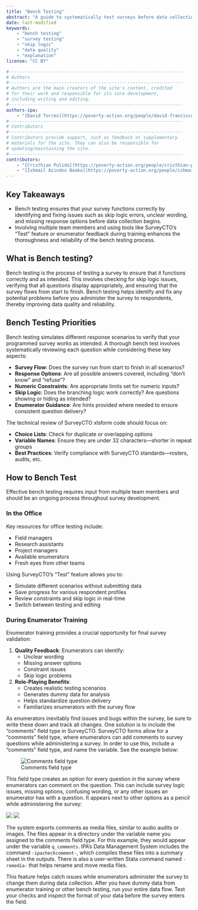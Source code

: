 ```yaml
---
title: "Bench Testing"
abstract: "A guide to systematically test surveys before data collection to identify and fix skip logic issues, unclear wording, and missing response options."
date: last-modified
keywords:
    - "bench testing"
    - "survey testing"
    - "skip logic"
    - "data quality"
    - "explanation"
license: "CC BY"

#------------------------------------------------------------------
# Authors
#------------------------------------------------------------------
# Authors are the main creators of the site's content, credited
# for their work and responsible for its core development,
# including writing and editing.
#------------------------------------------------------------------
authors-ipa:
    - "[David Torres](https://poverty-action.org/people/david-francisco-torres-leon)"
#------------------------------------------------------------------
# Contributors
#------------------------------------------------------------------
# Contributors provide support, such as feedback or supplementary
# materials for the site. They can also be responsible for
# updating/maintaining the site.
#------------------------------------------------------------------
contributors:
    - "[Cristhian Pulido](https://poverty-action.org/people/cristhian-pulido)"
    - "[Ishmail Azindoo Baako](https://poverty-action.org/people/ishmail-azindoo-baako)"
---
```



:::{.callout-tip appearance="simple"}

## Key Takeaways

* Bench testing ensures that your survey functions correctly by identifying and fixing issues such as skip logic errors, unclear wording, and missing response options before data collection begins.
* Involving multiple team members and using tools like SurveyCTO's "Test" feature or enumerator feedback during training enhances the thoroughness and reliability of the bench testing process.
:::

## What is Bench testing?

Bench testing is the process of testing a survey to ensure that it functions correctly and as intended. This involves checking for skip logic issues, verifying that all questions display appropriately, and ensuring that the survey flows from start to finish. Bench testing helps identify and fix any potential problems before you administer the survey to respondents, thereby improving data quality and reliability.

## Bench Testing Priorities

Bench testing simulates different response scenarios to verify that your programmed survey works as intended. A thorough bench test involves systematically reviewing each question while considering these key aspects:

* **Survey Flow**: Does the survey run from start to finish in all scenarios?
* **Response Options**: Are all possible answers covered, including "don't know" and "refuse"?
* **Numeric Constraints**: Are appropriate limits set for numeric inputs?
* **Skip Logic**: Does the branching logic work correctly? Are questions showing or hiding as intended?
* **Enumerator Guidance**: Are hints provided where needed to ensure consistent question delivery?

The technical review of SurveyCTO xlsform code should focus on:

* **Choice Lists**: Check for duplicate or overlapping options
* **Variable Names**: Ensure they are under 32 characters—shorter in repeat groups
* **Best Practices**: Verify compliance with SurveyCTO standards—rosters, audits, etc.

## How to Bench Test

Effective bench testing requires input from multiple team members and should be an ongoing process throughout survey development.

### In the Office

Key resources for office testing include:

* Field managers
* Research assistants
* Project managers
* Available enumerators
* Fresh eyes from other teams

Using SurveyCTO's "Test" feature allows you to:

* Simulate different scenarios without submitting data
* Save progress for various respondent profiles
* Review constraints and skip logic in real-time
* Switch between testing and editing

### During Enumerator Training

Enumerator training provides a crucial opportunity for final survey validation:

1. **Quality Feedback**: Enumerators can identify:
     * Unclear wording
     * Missing answer options
     * Constraint issues
     * Skip logic problems

2. **Role-Playing Benefits**:
     * Creates realistic testing scenarios
     * Generates dummy data for analysis
     * Helps standardize question delivery
     * Familiarizes enumerators with the survey flow

As enumerators inevitably find issues and bugs within the survey, be sure to write these down and track all changes. One solution is to include the "comments" field type in SurveyCTO. SurveyCTO forms allow for a "comments" field type, where enumerators can add comments to survey questions while administering a survey. In order to use this, include a "comments" field type, and name the variable. See the example below:

![Comments field type](/assets/images/bench-test-1.png)

This field type creates an option for every question in the survey where enumerators can comment on the question. This can include survey logic issues, missing options, confusing wording, or any other issues an enumerator has with a question. It appears next to other options as a pencil while administering the survey:

![](/assets/images/bench-test-2.png)
![](/assets/images/bench-test-3.png)

The system exports comments as media files, similar to audio audits or images. The files appear in a directory under the variable name you assigned to the comments field type. For this example, they would appear under the variable `q_comments`. IPA's Data Management System includes the command `-ipacheckcomment-`, which compiles these files into a summary sheet in the outputs. There is also a user-written Stata command named `-remedia-` that helps rename and move media files.

This feature helps catch issues while enumerators administer the survey to change them during data collection. After you have dummy data from enumerator training or other bench testing, run your entire data flow. Test your checks and inspect the format of your data before the survey enters the field.
